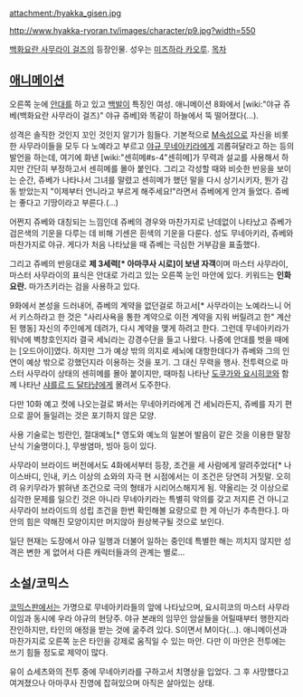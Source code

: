 attachment:/hyakka_gisen.jpg

http://www.hyakka-ryoran.tv/images/character/p9.jpg?width=550


[[백화요란 사무라이 걸즈]]의 등장인물. 성우는 [[미즈하라 카오루]].
[[목차]]
== [[애니메이션]] ==
오른쪽 눈에 [[안대]]를 하고 있고 [[백발]]이 특징인 여성. 애니메이션 8화에서 [wiki:"야규 쥬베(백화요란 사무라이 걸즈)" 야규 쥬베]와 똑같이 하늘에서 뚝 떨어졌다(…).

성격은 솔직한 것인지 꼬인 것인지 알기가 힘들다. 기본적으로 [[M]]속성으로 자신을 비롯한 사무라이들을 모두 다 노예라고 부르고 [[야규 무네아키라]]에게 괴롭혀달라고 하는 등의 발언을 하는데, 여기에 화낸 [wiki:"센히메#s-4"센히메]가 무력과 설교를 사용해서 하지만 간단히 부정하고서 센히메를 몰아 붙인다. 그리고 각성할 때와 비슷한 반응을 보이는 순간, 쥬베가 나타나서 그녀를 말렸고 센히메가 했던 말을 다시 상기시키자, 뭔가 감동 받았는지 "이제부터 언니라고 부르게 해주세요!"라면서 쥬베에게 안겨 들었다. 쥬베는 좋다고 기땅이라고 부른다.(…)

어쩐지 쥬베와 대칭되는 느낌인데 쥬베의 경우와 마찬가지로 난데없이 나타났고 쥬베가 검은색의 기운을 다루는 데 비해 기센은 흰색의 기운을 다룬다. 성도 무네아키라, 쥬베와 마찬가지로 야규. 게다가 처음 나타났을 때 쥬베는 극심한 거부감을 표출했다. 

그리고 쥬베의 반응대로 '''제 3세력[* 아마쿠사 시로]이 보낸 자객'''이며 마스터 사무라이, 마스터 사무라이의 표식은 안대로 가리고 있는 오른쪽 눈인 마안에 있다. 키워드는 '''인화요란.''' 마가츠키라는 검을 사용하고 있다.

9화에서 본성을 드러내어, 쥬베의 계약을 없던걸로 하고서[* 사무라이는 노예라느니 어서 키스하라고 한 것은 "사리사욕을 통한 계약으로 이전 계약을 지워 버릴려고 한" 계산된 행동] 자신의 주인에게 데려가, 다시 계약을 맺게 하려고 한다. 그런데 무네아키라가 워낙에 벽창호인지라 결국 세뇌라는 강경수단을 들고 나왔다. 나중에 안대를 벗을 때에는 [오드아이]였다. 하지만 그가 예상 밖의 의지로 세뇌에 대항한데다가 쥬베와 그의 인연이 예상 밖으로 강했던지라 이용하는 것을 포기. 그 대신 무력을 행사. 전투력으로 마스터 사무라이 상태의 센히메를 몰아 붙이지만, 때마침 나타난 [[도쿠가와 요시히코]]와 함께 나타난 [[샤를르 드 달타냥]]에게 몰려서 도주한다. 

다만 10화 예고 컷에 나오는걸로 봐서는 무네아키라에게 건 세뇌라든지, 쥬베를 자기 편으로 끌어 들일려는 것은 포기하지 않은 모양.

사용 기술로는 빙란인, 절대예노[* 영도와 예노의 일본어 발음이 같은 것을 이용한 말장난식 기술명이다.], 무쌍염마, 빙아 등이 있다.

사무라이 브라이드 버전에서도 4화에서부터 등장, 조건을 세 사람에게 알려주었다[* 나이스바디, 인내, 키스 이상의 쇼와의 자극 현 시점에서는 이 조건은 당연히 거짓말. 오히려 유키무라가 밝혀낸 조건으로 극의 형태가 시리어스해지게 됨. 약올리는 것 이상으로 심각한 문제를 일으킨 것은 아니라 무네아키라는 특별히 악의를 갖고 저지른 건 아니고 사무라이 브라이드의 성립 조건을 한번 확인해볼 요량으로 한 게 아닌가 추측한다.]. 마안의 힘은 약해진 모양이지만 머지않아 원상복구될 것으로 보인다.

일단 현재는 도장에서 야규 일행과 더불어 일하는 중인데 특별한 해는 끼치지 않지만 성격은 변한 게 없어서 다른 캐릭터들과의 관계는 별로... 

== 소설/코믹스 ==
[[코믹스판]]에서는 가명으로 무네아키라들의 앞에 나타났으며, 요시히코의 마스터 사무라이임과 동시에 우라 야규의 현당주. 야규 본래의 임무인 암살들을 어릴때부터 행한지라 잔인하지만, 타인의 애정을 받는 것에 굶주려 있다. S이면서 M이다(…). 애니메이션과 마찬가지로 오른쪽 눈은 타인을 강제로 움직일 수 있는 마안. 다만 이 마안은 전투에는 쓰기 힘들 정도로 제약이 많다.

유이 쇼세츠와의 전투 중에 무네아키라를 구하고서 치명상을 입었다. 그 후 사망했다고 여겨졌으나 아마쿠사 진영에 잡혀있으며 아직은 살아있는 상태.
